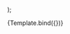 


<!--👇 The title prop determines where your story goes in the story list -->

<Meta title="@cv/components/util" component={Component} />

<!--👇 We create a “template” of how args map to rendering -->

  <PaperPreview wide={wide}>
    <Component {...args} />
  </PaperPreview>
);

<!-- 👇 The args you need here will depend on your component -->

<Story name="FontTest">{Template.bind({})}</Story>
